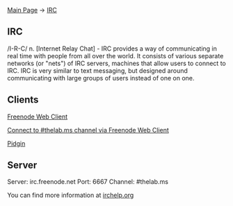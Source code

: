 [[Main Page]] -> [[IRC]]

== IRC ==

/I-R-C/ n. [Internet Relay Chat] - IRC provides a way of communicating in real time with people from all over the world. It consists of various separate networks (or "nets") of IRC servers, machines that allow users to connect to IRC. IRC is very similar to text messaging, but designed around communicating with large groups of users instead of one on one.


== Clients ==
[http://webchat.freenode.net/ Freenode Web Client]

[http://irc.thelab.ms/ Connect to #thelab.ms channel via Freenode Web Client]

[http://www.pidgin.im/ Pidgin]

== Server ==
Server:  irc.freenode.net
Port:    6667
Channel: #thelab.ms



You can find more  information at [http://www.irchelp.org/ irchelp.org]

